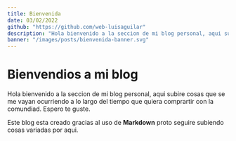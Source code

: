 ---
title: Bienvenida
date: 03/02/2022
github: "https://github.com/web-luisaguilar"
description: "Hola bienvenido a la seccion de mi blog personal, aqui subire cosas que se me vayan ocurriendo a lo largo..."
banner: "/images/posts/bienvenida-banner.svg"
---

# Bienvendios a mi blog

Hola bienvenido a la seccion de mi blog personal, aqui subire cosas que se me vayan ocurriendo a lo largo del tiempo que quiera comprartir con la comundiad. Espero te guste.

Este blog esta creado gracias al uso de **Markdown** proto seguire subiendo cosas variadas por aqui.
